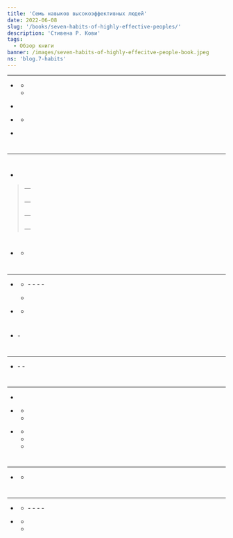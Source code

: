 ```yaml
---
title: 'Семь навыков высокоэффективных людей'
date: 2022-06-08
slug: '/books/seven-habits-of-highly-effective-peoples/'
description: 'Стивена Р. Кови'
tags:
  - Обзор книги
banner: /images/seven-habits-of-highly-effecitve-people-book.jpeg
ns: 'blog.7-habits'
---
```


<div className="image-container">
  <div className="image_item">
    <Translation id="image_path" altTextId="title" tag="img" ns={props.data.post.ns} />
  </div>
</div>

<style jsx>{`
  .image-container {
    width: 300px;
    height: 300px;
    margin: auto;
    position: relative;
    margin-bottom: 200px;
    text-align: center;
  }
  .image-container img {
    margin-top: 0.5rem;
    max-width: 100%;
    max-height: 100%;
  }
`}</style>

<Translation
  id="main_heading"
  tag="h2"
  ns={props.data.post.ns}
/>

<Translation
  id="main_description"
  tag="p"
  ns={props.data.post.ns}
/>

<Translation id="key_points" tag="h3" ns={props.data.post.ns} />

<Translation
  id="key_points_sum"
  tag="p"
  ns={props.data.post.ns}
/>

<Translation
  id="key_points_note"
  tag="strong"
  wrapperTag="p"
  ns={props.data.post.ns}
/>

<Translation
  id="proactivity_heading"
  tag="h5"
  ns={props.data.post.ns}
/>

---

- <Translation
    id="proactivity_paragraph1"
    tag="strong"
    wrapperTag="p"
    ns={props.data.post.ns}
  />

  - <Translation
      id="proactivity_subItem1"
      ns={props.data.post.ns}
    />
  - <Translation
      id="proactivity_subItem2"
      ns={props.data.post.ns}
    />

- <Translation
    id="personality_reflection"
    tag="p"
    ns={props.data.post.ns}
  />

- <Translation
    id="proactive_approach"
    tag="strong"
    wrapperTag="p"
    ns={props.data.post.ns}
  />

  - <Translation
      id="proactive_subItem"
      tag="li"
      ns={props.data.post.ns}
    />

- <Translation
    id="financial_success"
    tag="p"
    ns={props.data.post.ns}
  />

#

<Translation
  id="result_visualization"
  tag="h5"
  ns={props.data.post.ns}
/>

---

#

- <Translation
    id="goal_text"
    tag="strong"
    ns={props.data.post.ns}
  />

> — <Translation id="question_text" ns={props.data.post.ns} />
>
> — <Translation id="alice_phrase" ns={props.data.post.ns} />
>
> — <Translation id="cat_phrase" ns={props.data.post.ns} />
>
> — <Translation id="alice_in_wonderland" ns={props.data.post.ns} />

#

- <Translation
    id="visualization_applicable"
    ns={props.data.post.ns}
  />
  - <Translation id="detailed_playout" ns={props.data.post.ns} />

#

<Translation
  id="correct_prioritization"
  tag="h5"
  ns={props.data.post.ns}
/>

---

- <Translation
    id="activity_factors"
    tag="strong"
    wrapperTag="p"
    ns={props.data.post.ns}
  />

  - <Translation id="priority_order" ns={props.data.post.ns} />
    - <Translation
      id="important_urgent"
      ns={props.data.post.ns}
      />
    - <Translation
      id="important_not_urgent"
      ns={props.data.post.ns}
      />
    - <Translation
      id="not_important_urgent"
      ns={props.data.post.ns}
      />
    - <Translation
      id="not_important_not_urgent"
      ns={props.data.post.ns}
      />

  - <Translation
      id="focus_on_important_not_urgent"
      ns={props.data.post.ns}
    />

- <Translation
    id="delegation"
    tag="strong"
    wrapperTag="p"
    ns={props.data.post.ns}
  />
  - <Translation
    id="delegation_benefits"
    ns={props.data.post.ns}
    />

#

#

#

<Translation
  id="interdependence_skills"
  tag="strong"
  wrapperTag="p"
  ns={props.data.post.ns}
/>

- <Translation id="interdependence_definition" ns={props.data.post.ns} />
  - <Translation id="interdependence_choice" ns={props.data.post.ns} />

#

<Translation id="mutual_gain" tag="h5" ns={props.data.post.ns} />

---

- <Translation id="mutual_gain_description" tag="strong" ns={props.data.post.ns} />
  - <Translation id="win_win_interaction" ns={props.data.post.ns} />
  - <Translation id="success_without_others" ns={props.data.post.ns} />

#

<Translation id="perception_of_the_world" tag="h5" ns={props.data.post.ns} />

---

- <Translation
    id="perception_of_the_world_description"
    tag="p"
    ns={props.data.post.ns}
  />

- <Translation
    id="understand_before_offering_solution"
    tag="strong"
    wrapperTag="p"
    ns={props.data.post.ns}
  />

  - <Translation id="empathetic_listening_technique" ns={props.data.post.ns} />
  - <Translation id="interrogation" ns={props.data.post.ns} />

- <Translation
    id="essence_description"
    tag="strong"
    wrapperTag="p"
    ns={props.data.post.ns}
  />
  - <Translation id="ethos" ns={props.data.post.ns} />
  - <Translation id="pathos" ns={props.data.post.ns} />
  - <Translation id="logos" ns={props.data.post.ns} />

#

<Translation id="skill_of_effective_interaction" tag="h5" ns={props.data.post.ns} />

---

- <Translation
    id="synergy_achieved_through_positive_teamwork"
    tag="strong"
    ns={props.data.post.ns}
  />

  - <Translation
      id="synergistic_communication_values_differences"
      ns={props.data.post.ns}
    />

#

<Translation
  id="continuous_self_renewal_and_improvement"
  tag="h5"
  ns={props.data.post.ns}
/>

---

- <Translation
    id="skill_description"
    tag="strong"
    wrapperTag="p"
    ns={props.data.post.ns}
  />

  - <Translation id="nature_components" ns={props.data.post.ns} />
    - <Translation id="spiritual" ns={props.data.post.ns} />
    - <Translation id="intellectual" ns={props.data.post.ns} />
    - <Translation id="physical" ns={props.data.post.ns} />
    - <Translation id="social_emotional" ns={props.data.post.ns} />

- <Translation
    id="sustainable_life"
    tag="strong"
    wrapperTag="p"
    ns={props.data.post.ns}
  />
  - <Translation id="focus_on_results" ns={props.data.post.ns} />
  - <Translation id="focus_on_resources" ns={props.data.post.ns} />

#

<Translation id="message" tag="h3" ns={props.data.post.ns} />

<Translation id="experience_before" tag="p" ns={props.data.post.ns} />

<Translation id="irresponsible_carefree" tag="p" ns={props.data.post.ns} />

<Translation id="book_on_rereading_list" tag="p" ns={props.data.post.ns} />

<Translation id="recommendation" tag="p" ns={props.data.post.ns} />
